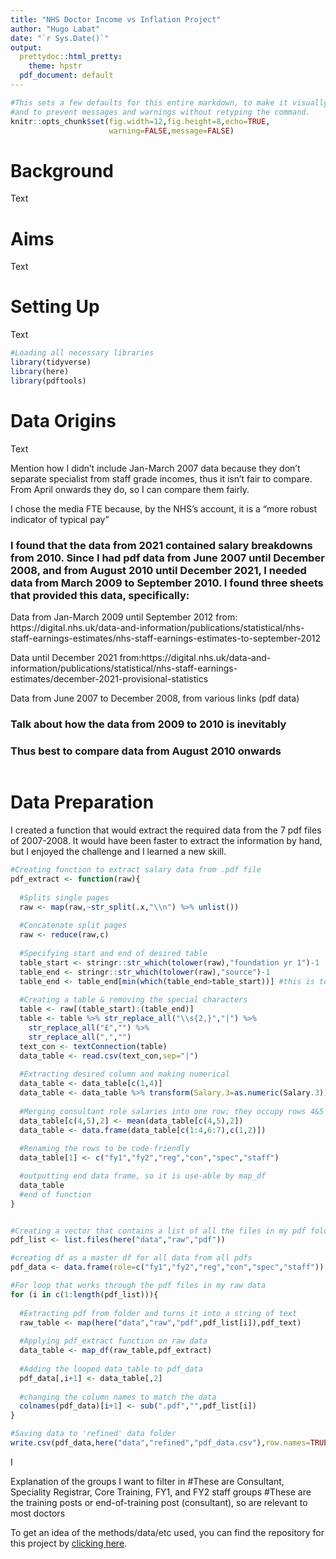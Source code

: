 ```yaml
---
title: "NHS Doctor Income vs Inflation Project"
author: "Hugo Labat"
date: "`r Sys.Date()`"
output:
  prettydoc::html_pretty:
    theme: hpstr
  pdf_document: default
---
```

```r
#This sets a few defaults for this entire markdown, to make it visually constant
#and to prevent messages and warnings without retyping the command.
knitr::opts_chunk$set(fig.width=12,fig.height=8,echo=TRUE,
                      warning=FALSE,message=FALSE)
```
# Background
Text


# Aims
Text


# Setting Up
Text

```r
#Loading all necessary libraries
library(tidyverse)
library(here)
library(pdftools)
```

# Data Origins
Text

Mention how I didn't include Jan-March 2007 data because they don't separate specialist from staff grade incomes, thus it isn't fair to compare. From April onwards they do, so I can compare them fairly.

I chose the media FTE because, by the NHS's account, it is a "more robust indicator of typical pay"

### I found that the data from 2021 contained salary breakdowns from 2010. Since I had pdf data from June 2007 until December 2008, and from August 2010 until December 2021, I needed data from March 2009 to September 2010. I found three sheets that provided this data, specifically:
Data from Jan-March 2009 until September 2012 from: https://digital.nhs.uk/data-and-information/publications/statistical/nhs-staff-earnings-estimates/nhs-staff-earnings-estimates-to-september-2012

Data until December 2021 from:https://digital.nhs.uk/data-and-information/publications/statistical/nhs-staff-earnings-estimates/december-2021-provisional-statistics

Data from June 2007 to December 2008, from various links (pdf data)

### Talk about how the data from 2009 to 2010 is inevitably 

### Thus best to compare data from August 2010 onwards
```r

```



# Data Preparation

I created a function that would extract the required data from the 7 pdf files of 2007-2008. It would have been faster to extract the information by hand, but I enjoyed the challenge and I learned a new skill.

```r
#Creating function to extract salary data from .pdf file
pdf_extract <- function(raw){
  
  #Splits single pages
  raw <- map(raw,~str_split(.x,"\\n") %>% unlist())
  
  #Concatenate split pages
  raw <- reduce(raw,c)
  
  #Specifying start and end of desired table
  table_start <- stringr::str_which(tolower(raw),"foundation yr 1")-1
  table_end <- stringr::str_which(tolower(raw),"source")-1
  table_end <- table_end[min(which(table_end>table_start))] #this is to make sure I get the right table
  
  #Creating a table & removing the special characters
  table <- raw[(table_start):(table_end)]
  table <- table %>% str_replace_all("\\s{2,}","|") %>%
    str_replace_all("£","") %>% 
    str_replace_all(",","")
  text_con <- textConnection(table)
  data_table <- read.csv(text_con,sep="|")
  
  #Extracting desired column and making numerical
  data_table <- data_table[c(1,4)]
  data_table <- data_table %>% transform(Salary.3=as.numeric(Salary.3))
  
  #Merging consultant role salaries into one row; they occupy rows 4&5
  data_table[c(4,5),2] <- mean(data_table[c(4,5),2])
  data_table <- data.frame(data_table[c(1:4,6:7),c(1,2)])
  
  #Renaming the rows to be code-friendly
  data_table[1] <- c("fy1","fy2","reg","con","spec","staff")

  #outputting end data frame, so it is use-able by map_df
  data_table
  #end of function
}


#Creating a vector that contains a list of all the files in my pdf folder
pdf_list <- list.files(here("data","raw","pdf"))

#creating df as a master df for all data from all pdfs
pdf_data <- data.frame(role=c("fy1","fy2","reg","con","spec","staff"))

#For loop that works through the pdf files in my raw data
for (i in c(1:length(pdf_list))){
  
  #Extracting pdf from folder and turns it into a string of text
  raw_table <- map(here("data","raw","pdf",pdf_list[i]),pdf_text)
  
  #Applying pdf_extract function on raw data
  data_table <- map_df(raw_table,pdf_extract)
  
  #Adding the looped data_table to pdf_data
  pdf_data[,i+1] <- data_table[,2]
  
  #changing the column names to match the data
  colnames(pdf_data)[i+1] <- sub(".pdf","",pdf_list[i])
}

#Saving data to 'refined' data folder
write.csv(pdf_data,here("data","refined","pdf_data.csv"),row.names=TRUE)
```
I 

Explanation of the groups I want to filter in
#These are Consultant, Speciality Registrar, Core Training, FY1, and FY2 staff groups
#These are the training posts or end-of-training post (consultant), so are relevant to most doctors

To get an idea of the methods/data/etc used, you can find the repository for this project by [clicking here](https://github.com/hvlabat/nhs_income_vs_inflation).